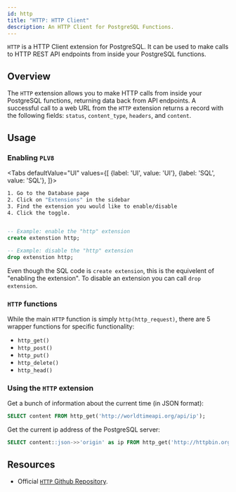 ```yaml
---
id: http
title: "HTTP: HTTP Client"
description: An HTTP Client for PostgreSQL Functions.
---
```



`HTTP` is a HTTP Client extension for PostgreSQL. It can be used to make calls to HTTP REST API endpoints from inside your PostgreSQL functions.

## Overview

The `HTTP` extension allows you to make HTTP calls from inside your PostgreSQL functions, returning data back from API endpoints.
A successful call to a web URL from the `HTTP` extension returns a record with the following fields: `status`, `content_type`, `headers`, and `content`.




## Usage


### Enabling `PLV8`



<Tabs
defaultValue="UI"
values={[
  {label: 'UI', value: 'UI'},
  {label: 'SQL', value: 'SQL'},
]}>
<TabItem value="UI">

```bash
1. Go to the Database page
2. Click on "Extensions" in the sidebar 
3. Find the extension you would like to enable/disable 
4. Click the toggle.
```



</TabItem>
<TabItem value="SQL">

```sql 

-- Example: enable the "http" extension 
create extenstion http;

-- Example: disable the "http" extension 
drop extenstion http;

```

Even though the SQL code is `create extension`, this is the equivelent of "enabling the extension". 
To disable an extension you can call `drop extension`.

</TabItem>

</Tabs>

### `HTTP` functions

While the main `HTTP` function is simply `http(http_request)`, there are 5 wrapper functions for specific functionality:

- `http_get()`
- `http_post()`
- `http_put()`
- `http_delete()`
- `http_head()` 

### Using the `HTTP` extension

Get a bunch of information about the current time (in JSON format):

```sql
SELECT content FROM http_get('http://worldtimeapi.org/api/ip');
```

Get the current ip address of the PostgreSQL server:

```sql
SELECT content::json->>'origin' as ip FROM http_get('http://httpbin.org/ip');
```




## Resources 

- Official [`HTTP` Github Repository](https://github.com/pramsey/pgsql-http).